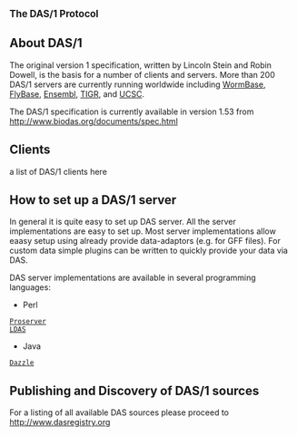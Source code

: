 <big>'''The DAS/1 Protocol'''</big>


== About DAS/1 ==

The original version 1 specification, written by Lincoln Stein and Robin Dowell, is the basis for a number of clients and servers. More than 200 DAS/1 servers are currently running worldwide including [http://www.wormbase.org/ WormBase], [http://www.flybase.org/ FlyBase], [http://www.ensembl.org/ Ensembl], [http://www.tigr.org/ TIGR], and [http://genome.ucsc.edu/ UCSC]. 


The DAS/1 specification is currently available in version 1.53 from
http://www.biodas.org/documents/spec.html

== Clients ==

a list of DAS/1 clients here



== How to set up a DAS/1 server ==

In general it is quite easy to set up DAS server. All the server implementations are easy to set up.
Most server implementations allow eaasy setup using already provide data-adaptors (e.g. for GFF files).
For custom data simple plugins can be written to quickly provide your data via DAS.

DAS server implementations are available in several programming languages:

* Perl
 [http://www.sanger.ac.uk/Software/analysis/proserver/ Proserver]
 [http://biodas.org/servers/LDAS.html LDAS]

* Java
 [http://www.derkholm.net/thomas/dazzle/ Dazzle]


== Publishing and Discovery of DAS/1 sources ==

For a listing of all available DAS sources please proceed to http://www.dasregistry.org